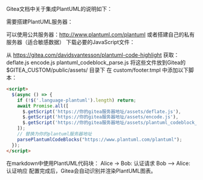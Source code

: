 Gitea文档中关于集成PlantUML的说明如下：

需要搭建PlantUML服务器：

可以使用公共服务器：http://www.plantuml.com/plantuml
或者搭建自己的私有服务器（适合敏感数据）
下载必要的JavaScript文件：

从 https://gitea.com/davidsvantesson/plantuml-code-highlight 获取：
deflate.js
encode.js
plantuml_codeblock_parse.js
将这些文件放到Gitea的 $GITEA_CUSTOM/public/assets/ 目录下
在 custom/footer.tmpl 中添加以下脚本：

```html
<script>
  $(async () => {
    if (!$('.language-plantuml').length) return;
    await Promise.all([
      $.getScript('https://你的gitea服务器地址/assets/deflate.js'),
      $.getScript('https://你的gitea服务器地址/assets/encode.js'),
      $.getScript('https://你的gitea服务器地址/assets/plantuml_codeblock_parse.js'),
    ]);
    // 替换为你的plantuml服务器地址
    parsePlantumlCodeBlocks("https://www.plantuml.com/plantuml"); 
  });
</script>
```

在markdown中使用PlantUML代码块：
Alice -> Bob: 认证请求
Bob --> Alice: 认证响应
配置完成后，Gitea会自动识别并渲染PlantUML图表。